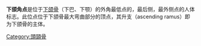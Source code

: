 {{expand|time=2014-03-10T00:42:29+00:00}}
{{unreferenced|time=2014-03-10T00:42:29+00:00}}
{{Infobox anatomy
| Name        = 下颌角点
| Latin       = Angulus mandibulae
| Image       = Mandibular angle - lateral view1.png
| Caption     = 人类[[颅骨|颅骨]]. Position of angle of the mandible shown in red.
| Image2      = 3300164908 ae4c183fb5 oFlècheAmérindien.jpg
| Caption2    = 1870s American male skull. The angle of the mandible is visible just above the white number.
| Precursor   =
| System      =
| Artery      =
| Vein        =
| Nerve       =
| Lymph       =
}}
'''下颌角点'''是位于[[下颌骨|下颌骨]]（下巴、下颚）的外角最低点的，最后侧，最外侧点的人体标志。此位点位于下颌骨最大弯曲部分的顶点，其升支（ascending ramus）即为下颌骨的主体。

[[Category:頭頸骨|Category:頭頸骨]]